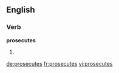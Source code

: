 ==English==

===Verb===
'''prosecutes'''

# {{en-third-person singular of|prosecute}}

[[de:prosecutes]]
[[fr:prosecutes]]
[[vi:prosecutes]]